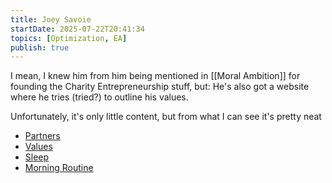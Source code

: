 ```yaml
---
title: Joey Savoie
startDate: 2025-07-22T20:41:34
topics: [Optimization, EA]
publish: true
---
```


I mean, I knew him from him being mentioned in [[Moral Ambition]] for founding the Charity Entrepreneurship stuff, but:
He's also got a website where he tries (tried?) to outline his values.

Unfortunately, it's only little content, but from what I can see it's pretty neat

- [Partners](https://www.goodenoughanswers.com/post/life-principles-partners)
- [Values](https://www.goodenoughanswers.com/post/life-principles-know-your-values)
- [Sleep](https://www.goodenoughanswers.com/post/life-principles-sleep)
- [Morning Routine](https://www.goodenoughanswers.com/post/good-enough-morning-routine)
